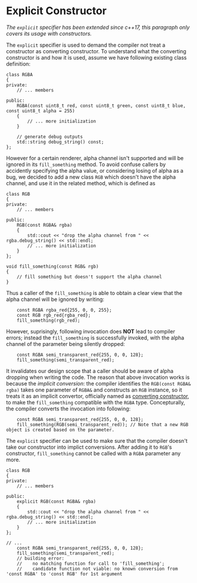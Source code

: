 # Explicit Constructor

_The `explicit` specifier has been extended since c++17, this paragraph only covers its usage with constructors._

The `explicit` specifier is used to demand the compiler not treat a constructor as converting constructor. To understand what the converting constructor is and how it is used, assume we have following existing class definition:

```clike
class RGBA
{
private:
    // ... members

public:
    RGBA(const uint8_t red, const uint8_t green, const uint8_t blue, const uint8_t alpha = 255)
    {
		// ... more initialization
    }

	// generate debug outputs
    std::string debug_string() const;
};
```

However for a certain renderer, alpha channel isn't supported and will be ignored in its `fill_something` method. To avoid confuse callers by accidently specifying the alpha value, or considering losing of alpha as a bug, we decided to add a new class `RGB` which doesn't have the alpha channel, and use it in the related method, which is defined as

```clike
class RGB
{
private:
    // ... members

public:
    RGB(const RGBA& rgba)
    {
        std::cout << "drop the alpha channel from " << rgba.debug_string() << std::endl;
		// ... more initialization
    }
};

void fill_something(const RGB& rgb)
{
    // fill something but doesn't support the alpha channel
}
```

Thus a caller of the `fill_something` is able to obtain a clear view that the alpha channel will be ignored by writing:

```clike
    const RGBA rgba_red{255, 0, 0, 255};
    const RGB rgb_red{rgba_red};
    fill_something(rgb_red);
```

However, suprisingly, following invocation does **NOT** lead to compiler errors; instead the `fill_something` is successfully invoked, with the alpha channel of the parameter being silently dropped:

```clike
    const RGBA semi_transparent_red{255, 0, 0, 128};
    fill_something(semi_transparent_red);
```

It invalidates our design scope that a caller should be aware of alpha dropping when writing the code. The reason that above invocation works is because the _implicit conversion_: the compiler identifies the `RGB(const RGBA& rgba)` takes one parameter of `RGBA&` and constructs an `RGB` instance, so it treats it as an implicit convertor, officially named as [converting constructor](https://en.cppreference.com/w/cpp/language/converting_constructor), to make the `fill_something` compatible with the `RGBA` type. Concepturally, the compiler converts the invocation into following:

```clike
    const RGBA semi_transparent_red{255, 0, 0, 128};
    fill_something(RGB(semi_transparent_red)); // Note that a new RGB object is created based on the parameter.
```

The `explicit` specifier can be used to make sure that the compiler doesn't take our constructor into implict conversions. After adding it to `RGB`'s constructor, `fill_something` cannot be called with a `RGBA` parameter any more.

```clike
class RGB
{
private:
    // ... members

public:
    explicit RGB(const RGBA& rgba)
    {
        std::cout << "drop the alpha channel from " << rgba.debug_string() << std::endl;
		// ... more initialization
    }
};

// ...
    const RGBA semi_transparent_red{255, 0, 0, 128};
    fill_something(semi_transparent_red); 
	// building error: 
	//    no matching function for call to 'fill_something';
    //    candidate function not viable: no known conversion from 'const RGBA' to 'const RGB' for 1st argument
```